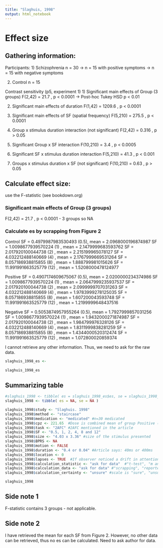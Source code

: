 ```yaml
---
title: "Slaghuis, 1998"
output: html_notebook
---
```


# Effect size

## Gathering information:

Participants: 
1) Schizophrenia
  n = 30
    -> n = 15 with positive symptoms
    -> n = 15 with negative symptoms

2) Control
  n = 15


Contrast sensitivity (p5, experiment 1)
1) Significant main effects of Group (3 groups)
  F(2,42) = 21.7 , p < 0.0001
    -> Post-hoc Tukey HSD
    p < 0.01

2) Significant main effects of duration
  F(1,42) = 1209.6 , p < 0.0001

3) Significant main effects of SF (spatial frequency)
  F(5,210) = 275.5 , p < 0.0001

4) Group x stimulus duration interaction (not significant)
  F(2,42) = 0.316 , p > 0.05
  
5) Significant Group x SF interaction
  F(10,210) = 3.4 , p < 0.0005

6) Significant SF x stimulus duration interaction
  F(5,210) = 41.3 , p < 0.001

7) Groups x stimulus duration x SF (not significant)
  F(10,210) = 0.63 , p > 0.05
  


## Calculate effect size:
  use the F-statistic (see bookdown.org)
  
### Significant main effects of Group (3 groups)
  F(2,42) = 21.7 , p < 0.0001
- 3 groups so NA

### Calculate es by scrapping from Figure 2

Control
SF = 0.4979987983530493 (0.5), mean = 2.0968000196874987
SF = 1.0098677939570224 (1)  , mean = 2.1479999683593762
SF = 2.017920100044738  (2)  , mean = 2.215199965078127
SF = 4.032212488140669  (4)  , mean = 2.1767999669531264
SF = 8.057186938815855  (8)  , mean = 1.888799981015626
SF = 11.991991663525779 (12) , mean = 1.5208000478124977

Positive
SF = 0.4907174609675067 (0.5), mean = 2.0200000234374986
SF = 1.0098677939570224 (1)  , mean = 2.0647999235937537
SF = 2.017920100044738  (2)  , mean = 2.0999999707031263
SF = 4.032212488140669  (4)  , mean = 1.9783999278125035
SF = 8.057186938815855  (8)  , mean = 1.607200043593748
SF = 11.991991663525779 (12) , mean = 1.2199999648437516

Negative
SF = 0.5053874957955264 (0.5), mean = 1.7927999857031256
SF = 1.0098677939570224 (1)  , mean = 1.9432000271874987
SF = 2.017920100044738  (2)  , mean = 1.984799976328126
SF = 4.032212488140669  (4)  , mean = 1.8311999838281259
SF = 8.057186938815855  (8)  , mean = 1.4344000520312474
SF = 11.991991663525779 (12) , mean = 1.072800020859374

I cannot retrieve any other information. Thus, we need to ask for the raw data.





    
```r
slaghuis_1998_es <- 
  
slaghuis_1998_es
```


## Summarizing table

```r
#slaghuis_1998 <- tibble( es = slaghuis_1998_es$es, se = slaghuis_1998_es$se ) 
slaghuis_1998 <- tibble( es = NA, se = NA )

slaghuis_1998$study <- "Slaghuis. 1998"
slaghuis_1998$method <- "staircase"  
slaghuis_1998$medication <- "medicated" #n=30 medicated
slaghuis_1998$cpz <- 221.65  #Dose is combined mean of group Positive (201.1) and Negative (242.2)
slaghuis_1998$task <- "2AFC" #2AFC mentioned in the article
slaghuis_1998$SF <- "0.5, 1, 2, 4, 8 and 12"
slaghuis_1998$size <- "4.03 x 3.36" #size of the stimulus presented
slaghuis_1998$BPRS <- NA
slaghuis_1998$motion <- FALSE 
slaghuis_1998$duration <- "0.4 or 0.04" #Article says: 40ms or 400ms
slaghuis_1998$location <- 0 
slaghuis_1998$lapses <- TRUE  #If observer noticed a drift in attention, the trial was repeated.
slaghuis_1998$calculation_statistic <- "ask for data"  #"t-test", "m and sd"
slaghuis_1998$calculation_data <- "ask for data" #"scrapping", "reported", "raw"
slaghuis_1998$calculation_certainty <- "unsure" #scale is "sure", "unsure", "very unsure"

slaghuis_1998
```

## Side note 1
F-statistic contains 3 groups - not applicable.

## Side note 2
I have retrieved the mean for each SF from Figure 2. However, no other data can be retrieved, thus no es can be calculated. Need to ask author for data.




